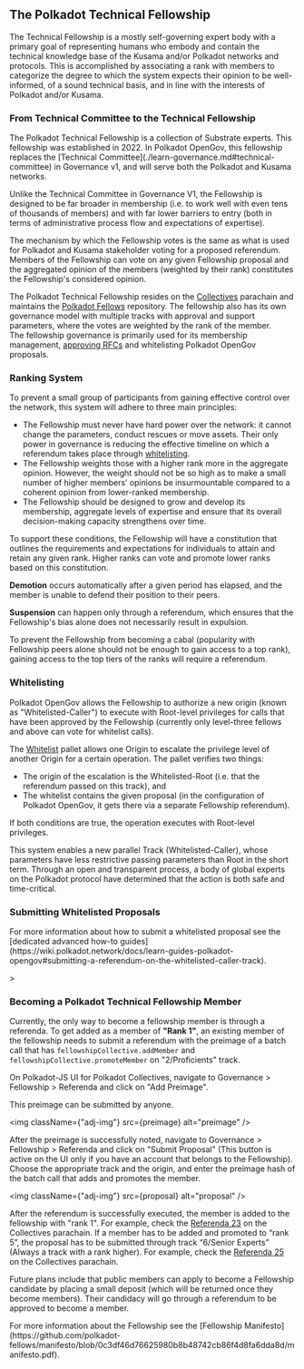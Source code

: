 
## The Polkadot Technical Fellowship

The Technical Fellowship is a mostly self-governing expert body with a primary goal of representing
humans who embody and contain the technical knowledge base of the Kusama and/or Polkadot networks
and protocols. This is accomplished by associating a rank with members to categorize the degree to
which the system expects their opinion to be well-informed, of a sound technical basis, and in line
with the interests of Polkadot and/or Kusama.

<div className="note">
  <h3>From Technical Committee to the Technical Fellowship</h3>
  <p>
    The Polkadot Technical Fellowship is a collection of Substrate experts. This
    fellowship was established in 2022. In Polkadot OpenGov, this fellowship
    replaces the [Technical
    Committee](./learn-governance.md#technical-committee) in Governance v1, and
    will serve both the Polkadot and Kusama networks.
  </p>
</div>

Unlike the Technical Committee in Governance V1, the Fellowship is designed to be far broader in
membership (i.e. to work well with even tens of thousands of members) and with far lower barriers to
entry (both in terms of administrative process flow and expectations of expertise).

The mechanism by which the Fellowship votes is the same as what is used for Polkadot and Kusama
stakeholder voting for a proposed referendum. Members of the Fellowship can vote on any given
Fellowship proposal and the aggregated opinion of the members (weighted by their rank) constitutes
the Fellowship's considered opinion.

The Polkadot Technical Fellowship resides on the
[Collectives](https://polkadot.js.org/apps/?rpc=wss%3A%2F%2Fpolkadot-collectives-rpc.polkadot.io#/fellowship/referenda)
parachain and maintains the [Polkadot Fellows](https://github.com/polkadot-fellows) repository. The
fellowship also has its own governance model with multiple tracks with approval and support
parameters, where the votes are weighted by the rank of the member.  
The fellowship governance is primarily used for its membership management,
[approving RFCs](https://github.com/polkadot-fellows/RFCs) and whitelisting Polkadot OpenGov
proposals.

### **Ranking System**

To prevent a small group of participants from gaining effective control over the network, this
system will adhere to three main principles:

- The Fellowship must never have hard power over the network: it cannot change the parameters,
  conduct rescues or move assets. Their only power in governance is reducing the effective timeline
  on which a referendum takes place through [whitelisting](#whitelisting).
- The Fellowship weights those with a higher rank more in the aggregate opinion. However, the weight
  should not be so high as to make a small number of higher members’ opinions be insurmountable
  compared to a coherent opinion from lower-ranked membership.
- The Fellowship should be designed to grow and develop its membership, aggregate levels of
  expertise and ensure that its overall decision-making capacity strengthens over time.

To support these conditions, the Fellowship will have a constitution that outlines the requirements
and expectations for individuals to attain and retain any given rank. Higher ranks can vote and
promote lower ranks based on this constitution.

**Demotion** occurs automatically after a given period has elapsed, and the member is unable to
defend their position to their peers.

**Suspension** can happen only through a referendum, which ensures that the Fellowship's bias alone
does not necessarily result in expulsion.

To prevent the Fellowship from becoming a cabal (popularity with Fellowship peers alone should not
be enough to gain access to a top rank), gaining access to the top tiers of the ranks will require a
referendum.

### **Whitelisting**

Polkadot OpenGov allows the Fellowship to authorize a new origin (known as "Whitelisted-Caller") to
execute with Root-level privileges for calls that have been approved by the Fellowship (currently
only level-three fellows and above can vote for whitelist calls).

The [Whitelist](https://paritytech.github.io/substrate/master/pallet_whitelist/) pallet allows one
Origin to escalate the privilege level of another Origin for a certain operation. The pallet
verifies two things:

- The origin of the escalation is the Whitelisted-Root (i.e. that the referendum passed on this
  track), and
- The whitelist contains the given proposal (in the configuration of Polkadot OpenGov, it gets there
  via a separate Fellowship referendum).

If both conditions are true, the operation executes with Root-level privileges.

This system enables a new parallel Track (Whitelisted-Caller), whose parameters have less
restrictive passing parameters than Root in the short term. Through an open and transparent process,
a body of global experts on the Polkadot
protocol have determined that the action is both safe and time-critical.

<div className="note secondary">
  <h3>Submitting Whitelisted Proposals</h3>
  <p>
    For more information about how to submit a whitelisted proposal see the
    [dedicated advanced how-to
    guides](https://wiki.polkadot.network/docs/learn-guides-polkadot-opengov#submitting-a-referendum-on-the-whitelisted-caller-track).
  </p>
</div>
>

### **Becoming a Polkadot Technical Fellowship Member**

Currently, the only way to become a fellowship member is through a referenda. To get added as a
member of **"Rank 1"**, an existing member of the fellowship needs to submit a referendum with the
preimage of a batch call that has `fellowshipCollective.addMember` and
`fellowshipCollective.promoteMember` on "2/Proficients" track.

On Polkadot-JS UI for Polkadot
Collectives, navigate to Governance > Fellowship > Referenda and click on "Add Preimage".

This preimage can be submitted by anyone.

<img className={"adj-img"} src={preimage} alt="preimage" />

After the preimage is successfully noted, navigate to Governance > Fellowship > Referenda and click
on "Submit Proposal" (This button is active on the UI only if you have an account that belongs to
the Fellowship). Choose the appropriate track and the origin, and enter the preimage hash of the
batch call that adds and promotes the member.

<img className={"adj-img"} src={proposal} alt="proposal" />

After the referendum is successfully executed, the member is added to the fellowship with "rank 1".
For example, check the [Referenda 23](https://collectives.subsquare.io/fellowship/referenda/23) on
the Collectives parachain. If a member has to be added and promoted to “rank 5”, the proposal has to
be submitted through track “6/Senior Experts” (Always a track with a rank higher). For example,
check the [Referenda 25](https://collectives.subsquare.io/fellowship/referenda/25) on the
Collectives parachain.

Future plans include that public members can apply to become a Fellowship candidate by placing a
small deposit (which will be returned once they become members). Their candidacy will go through a
referendum to be approved to become a member.

<div className="note">
  <p>
    For more information about the Fellowship see the [Fellowship
    Manifesto](https://github.com/polkadot-fellows/manifesto/blob/0c3df46d76625980b8b48742cb86f4d8fa6dda8d/manifesto.pdf).
  </p>
</div>
